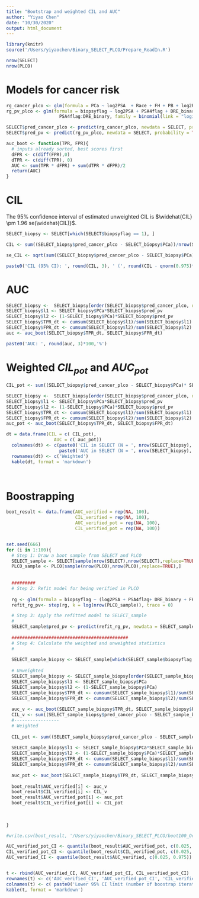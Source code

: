 ```yaml
---
title: "Bootstrap and weighted CIL and AUC"
author: "Yiyao Chen"
date: "10/30/2020"
output: html_document
---
```


```r
library(knitr)
source('/Users/yiyaochen/Binary_SELECT_PLCO/Prepare_ReadIn.R')
```

```r
nrow(SELECT)
nrow(PLCO)
```

# Models for cancer risk
```r
rg_cancer_plco <- glm(formula = PCa ~ log2PSA  + Race + FH + PB + log2PSA:DRE_binary, family = binomial(link = "logit"), data = PLCO[PLCO$biopsyflag == 1, ])
rg_pv_plco <- glm(formula = biopsyflag ~ log2PSA + PSA4flag + DRE_binary + Age + log2PSA:DRE_binary + 
                    PSA4flag:DRE_binary, family = binomial(link = "logit"), data = PLCO)

SELECT$pred_cancer_plco <- predict(rg_cancer_plco, newdata = SELECT, probability = TRUE,type = "response" )
SELECT$pred_pv <- predict(rg_pv_plco, newdata = SELECT, probability = TRUE,type = "response" )

auc_boot <- function(TPR, FPR){
  # inputs already sorted, best scores first 
  dFPR <- c(diff(FPR),0)
  dTPR <- c(diff(TPR), 0)
  AUC <- sum(TPR * dFPR) + sum(dTPR * dFPR)/2
  return(AUC)
}
```

# CIL
The 95% confidence interval of estimated unweighted CIL is $\widehat{CIL} \pm 1.96 se(\widehat{CIL)}$.
```r
SELECT_biopsy <- SELECT[which(SELECT$biopsyflag == 1), ]

CIL <- sum((SELECT_biopsy$pred_cancer_plco - SELECT_biopsy$PCa))/nrow(SELECT_biopsy)

se_CIL <- sqrt(sum((SELECT_biopsy$pred_cancer_plco - SELECT_biopsy$PCa)^2)/(nrow(SELECT_biopsy)^2) - CIL^2/nrow(SELECT_biopsy))

paste0('CIL (95% CI): ', round(CIL, 3), ' (', round(CIL - qnorm(0.975)*se_CIL, 3), ',', round(CIL + qnorm(0.975)*se_CIL, 3), ')')
```

# AUC
```r
SELECT_biopsy <-  SELECT_biopsy[order(SELECT_biopsy$pred_cancer_plco, decreasing=TRUE),]
SELECT_biopsy$l1 <- SELECT_biopsy$PCa*SELECT_biopsy$pred_pv
SELECT_biopsy$l2 <- (1-SELECT_biopsy$PCa)*SELECT_biopsy$pred_pv
SELECT_biopsy$TPR_dt <- cumsum(SELECT_biopsy$l1)/sum(SELECT_biopsy$l1)
SELECT_biopsy$FPR_dt <- cumsum(SELECT_biopsy$l2)/sum(SELECT_biopsy$l2)
auc <- auc_boot(SELECT_biopsy$TPR_dt, SELECT_biopsy$FPR_dt)

paste0('AUC: ', round(auc, 3)*100,'%')
```

# Weighted $CIL_{pot}$ and $AUC_{pot}$

```r
CIL_pot <- sum((SELECT_biopsy$pred_cancer_plco - SELECT_biopsy$PCa)* SELECT_biopsy$pred_pv)/ sum(SELECT_biopsy$pred_pv)

SELECT_biopsy <-  SELECT_biopsy[order(SELECT_biopsy$pred_cancer_plco, decreasing=TRUE),]
SELECT_biopsy$l1 <- SELECT_biopsy$PCa*SELECT_biopsy$pred_pv
SELECT_biopsy$l2 <- (1-SELECT_biopsy$PCa)*SELECT_biopsy$pred_pv
SELECT_biopsy$TPR_dt <- cumsum(SELECT_biopsy$l1)/sum(SELECT_biopsy$l1)
SELECT_biopsy$FPR_dt <- cumsum(SELECT_biopsy$l2)/sum(SELECT_biopsy$l2)
auc_pot <- auc_boot(SELECT_biopsy$TPR_dt, SELECT_biopsy$FPR_dt)

dt = data.frame(CIL = c( CIL_pot),
                  AUC = c( auc_pot))
  colnames(dt) <- c(paste0('CIL in SELECT (N = ', nrow(SELECT_biopsy), ')'),
                    paste0('AUC in SELECT (N = ', nrow(SELECT_biopsy), ')'))
  rownames(dt) <- c('Weighted')
  kable(dt, format = 'markdown')

    
```


# Boostrapping 
```r
boot_result <- data.frame(AUC_verified = rep(NA, 100),
                          CIL_verified = rep(NA, 100),
                          AUC_verified_pot = rep(NA, 100),
                          CIL_verified_pot = rep(NA, 100))


set.seed(666)
for (i in 1:100){
  # Step 1: Draw a boot sample from SELECT and PLCO
  SELECT_sample <- SELECT[sample(nrow(SELECT),nrow(SELECT),replace=TRUE),]
  PLCO_sample <- PLCO[sample(nrow(PLCO),nrow(PLCO),replace=TRUE),]
  
  
  #########
  # Step 2: Refit model for being verified in PLCO
  
  rg <- glm(formula = biopsyflag ~ (log2PSA + PSA4flag+ DRE_binary + FH + PB + Race + Age)^2,family = binomial(link = "logit"),data = PLCO_sample)
  refit_rg_pv<- step(rg, k = log(nrow(PLCO_sample)), trace = 0)

  # Step 3: Apply the refitted model to SELECT_sample 
  #        
  SELECT_sample$pred_pv <- predict(refit_rg_pv, newdata = SELECT_sample, probability = TRUE,type = "response" )
  
  ############################################
  # Step 4: Calculate the weighted and unweighted statistics
  #
  
  SELECT_sample_biopsy <- SELECT_sample[which(SELECT_sample$biopsyflag == 1),]
  
  # Unweighted
  SELECT_sample_biopsy <- SELECT_sample_biopsy[order(SELECT_sample_biopsy$pred_cancer_plco, decreasing=TRUE),]
  SELECT_sample_biopsy$l1 <- SELECT_sample_biopsy$PCa
  SELECT_sample_biopsy$l2 <- (1-SELECT_sample_biopsy$PCa)
  SELECT_sample_biopsy$TPR_dt <- cumsum(SELECT_sample_biopsy$l1)/sum(SELECT_sample_biopsy$l1)
  SELECT_sample_biopsy$FPR_dt <- cumsum(SELECT_sample_biopsy$l2)/sum(SELECT_sample_biopsy$l2)
  
  auc_v <- auc_boot(SELECT_sample_biopsy$TPR_dt, SELECT_sample_biopsy$FPR_dt)
  CIL_v <- sum((SELECT_sample_biopsy$pred_cancer_plco - SELECT_sample_biopsy$PCa))/nrow(SELECT_sample_biopsy)
  #-----------------
  # Weighted
  
  CIL_pot <- sum((SELECT_sample_biopsy$pred_cancer_plco - SELECT_sample_biopsy$PCa)* SELECT_sample_biopsy$pred_pv)/ sum(SELECT_sample_biopsy$pred_pv)
  
  SELECT_sample_biopsy$l1 <- SELECT_sample_biopsy$PCa*SELECT_sample_biopsy$pred_pv
  SELECT_sample_biopsy$l2 <- (1-SELECT_sample_biopsy$PCa)*SELECT_sample_biopsy$pred_pv
  SELECT_sample_biopsy$TPR_dt <- cumsum(SELECT_sample_biopsy$l1)/sum(SELECT_sample_biopsy$l1)
  SELECT_sample_biopsy$FPR_dt <- cumsum(SELECT_sample_biopsy$l2)/sum(SELECT_sample_biopsy$l2)
  
  auc_pot <- auc_boot(SELECT_sample_biopsy$TPR_dt, SELECT_sample_biopsy$FPR_dt)
  
  boot_result$AUC_verified[i] <- auc_v
  boot_result$CIL_verified[i] <- CIL_v
  boot_result$AUC_verified_pot[i] <- auc_pot
  boot_result$CIL_verified_pot[i] <- CIL_pot
  
  
  
}

#write.csv(boot_result, '/Users/yiyaochen/Binary_SELECT_PLCO/boot100_Oct30.csv', row.names = FALSE)
```

```r
AUC_verified_pot_CI <- quantile(boot_result$AUC_verified_pot, c(0.025, 0.975))
CIL_verified_pot_CI <- quantile(boot_result$CIL_verified_pot, c(0.025, 0.975))
AUC_verified_CI <- quantile(boot_result$AUC_verified, c(0.025, 0.975))


t <- rbind(AUC_verified_CI, AUC_verified_pot_CI, CIL_verified_pot_CI)
rownames(t) <- c('AUC_verified_CI', 'AUC_verified_pot_CI', 'CIL_verified_pot_CI')
colnames(t) <- c( paste0('Lower 95% CI limit (number of boostrap iterations = ', nrow(boot_result), ')'),paste0('Upper 95% CI limit (number of boostrap iterations = ', nrow(boot_result), ')'))
kable(t, format = 'markdown')
```
